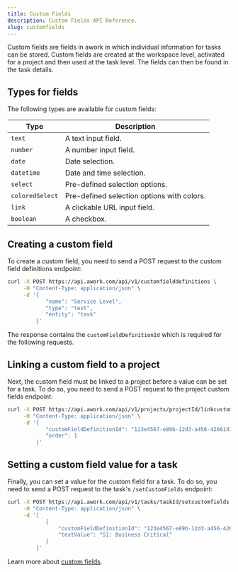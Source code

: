 ```yaml
---
title: Custom Fields
description: Custom Fields API Reference.
slug: customfields
---
```


Custom fields are fields in awork in which individual information for tasks can be stored. Custom fields are created at the workspace level, activated for a project and then used at the task level. The fields can then be found in the task details.

## Types for fields

The following types are available for custom fields:

| Type            | Description                                | 
| --------------- | ------------------------------------------ |
| `text`          | A text input field.                        |
| `number`        | A number input field.                      |
| `date`          | Date selection.                            |
| `datetime`      | Date and time selection.                   |
| `select`        | Pre-defined selection options.             |
| `coloredSelect` | Pre-defined selection options with colors. |
| `link`          | A clickable URL input field.               |
| `boolean`       | A checkbox.                                |

## Creating a custom field

To create a custom field, you need to send a POST request to the custom field definitions endpoint:

```sh title="Create a text custom field"
curl -X POST https://api.awork.com/api/v1/customfielddefinitions \
     -H "Content-Type: application/json" \
     -d '{
            "name": "Service Level",
            "type": "text",
            "entity": "task"
         }'
```

The response contains the `customFieldDefinitionId` which is required for the following requests.

## Linking a custom field to a project

Next, the custom field must be linked to a project before a value can be set for a task. To do so, you need to send a POST request to the project custom fields endpoint:

```sh title="Link a custom field to a project"
curl -X POST https://api.awork.com/api/v1/projects/projectId/linkcustomfielddefinition \
     -H "Content-Type: application/json" \
     -d '{
            "customFieldDefinitionId": "123e4567-e89b-12d3-a456-426614174000",
            "order": 1
         }'
```

## Setting a custom field value for a task

Finally, you can set a value for the custom field for a task. To do so, you need to send a POST request to the task's  `/setCustomFields` endpoint:

```sh title="Set a custom field value for a task"
curl -X POST https://api.awork.com/api/v1/tasks/taskId/setcustomfields \
     -H "Content-Type: application/json" \
     -d '[
            {
                "customFieldDefinitionId": "123e4567-e89b-12d3-a456-426614174000",
                "textValue": "S1: Business Critical"
            }
         ]'
```

Learn more about [custom fields](https://support.awork.com/en/articles/6131260-the-planner-timeline-calendar).